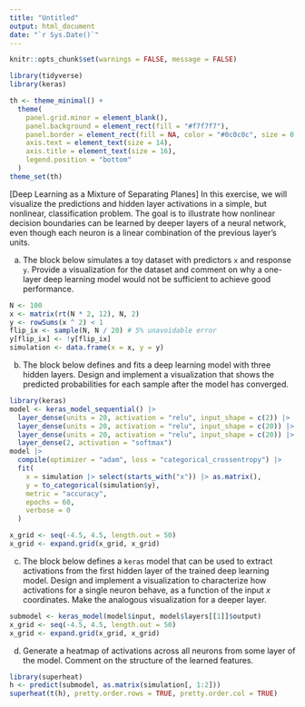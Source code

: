 ```yaml
---
title: "Untitled"
output: html_document
date: "`r Sys.Date()`"
---
```


```r
knitr::opts_chunk$set(warnings = FALSE, message = FALSE)
```

```r
library(tidyverse)
library(keras)

th <- theme_minimal() + 
  theme(
    panel.grid.minor = element_blank(),
    panel.background = element_rect(fill = "#f7f7f7"),
    panel.border = element_rect(fill = NA, color = "#0c0c0c", size = 0.6),
    axis.text = element_text(size = 14),
    axis.title = element_text(size = 16),
    legend.position = "bottom"
  )
theme_set(th)
```

[Deep Learning as a Mixture of Separating Planes] In this exercise, we will
visualize the predictions and hidden layer activations in a simple, but
nonlinear, classification problem. The goal is to illustrate how nonlinear
decision boundaries can be learned by deeper layers of a neural network, even
though each neuron is a linear combination of the previous layer's units.

a. The block below simulates a toy dataset with predictors `x` and response
`y`. Provide a visualization for the dataset and comment on why a one-layer
deep learning model would not be sufficient to achieve good performance.

```r
N <- 100
x <- matrix(rt(N * 2, 12), N, 2)
y <- rowSums(x ^ 2) < 1
flip_ix <- sample(N, N / 20) # 5% unavoidable error
y[flip_ix] <- !y[flip_ix]
simulation <- data.frame(x = x, y = y)
```

b. The block below defines and fits a deep learning model with three hidden
layers. Design and implement a visualization that shows the predicted
probabilities for each sample after the model has converged.

```r
library(keras)
model <- keras_model_sequential() |> 
  layer_dense(units = 20, activation = "relu", input_shape = c(2)) |> 
  layer_dense(units = 20, activation = "relu", input_shape = c(20)) |> 
  layer_dense(units = 20, activation = "relu", input_shape = c(20)) |> 
  layer_dense(2, activation = "softmax")
model |> 
  compile(optimizer = "adam", loss = "categorical_crossentropy") |>
  fit(
    x = simulation |> select(starts_with("x")) |> as.matrix(),
    y = to_categorical(simulation$y),
    metric = "accuracy",
    epochs = 60,
    verbose = 0
  )
```
  
```r
x_grid <- seq(-4.5, 4.5, length.out = 50)
x_grid <- expand.grid(x_grid, x_grid)
```

c. The block below defines a `keras` model that can be used to extract
activations from the first hidden layer of the trained deep learning
model. Design and implement a visualization to characterize how
activations for a single neuron behave, as a function of the input $x$
coordinates. Make the analogous visualization for a deeper layer.

```r
submodel <- keras_model(model$input, model$layers[[1]]$output)
x_grid <- seq(-4.5, 4.5, length.out = 50)
x_grid <- expand.grid(x_grid, x_grid)
```

d. Generate a heatmap of activations across all neurons from some layer of
the model. Comment on the structure of the learned features.

```r
library(superheat)
h <- predict(submodel, as.matrix(simulation[, 1:2]))
superheat(t(h), pretty.order.rows = TRUE, pretty.order.col = TRUE)
```